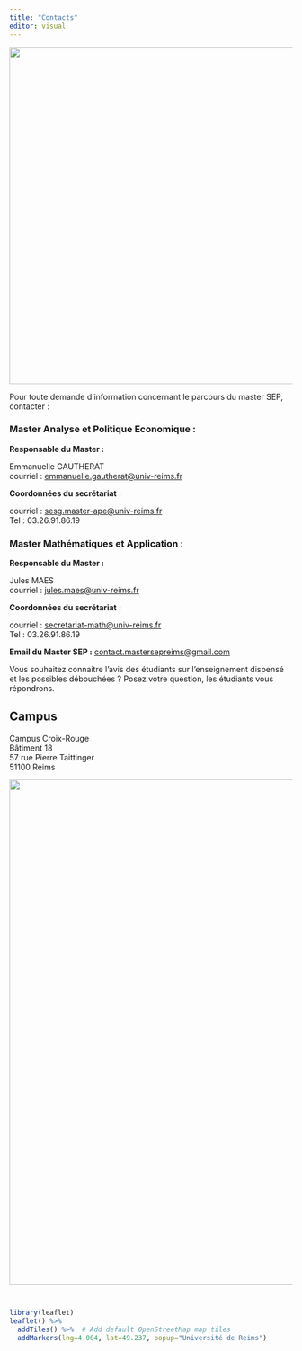 ```yaml
---
title: "Contacts"
editor: visual
---
```


![](Images/Contact-removebg-preview.png){fig-align="center" width="600"}

Pour toute demande d'information concernant le parcours du master SEP, contacter :

### **Master Analyse et Politique Economique :**

**Responsable du Master :**

Emmanuelle GAUTHERAT\
courriel : [emmanuelle.gautherat\@univ-reims.fr](mailto:emmanuelle.gautherat@univ-reims.fr)

**Coordonnées du secrétariat** :

courriel : [sesg.master-ape\@univ-reims.fr](mailto:sesg.master-ape@univ-reims.fr)\
Tel : 03.26.91.86.19

### **Master Mathématiques et Application :**

**Responsable du Master :**

Jules MAES\
courriel : [jules.maes\@univ-reims.fr](mailto:jules.maes@univ-reims.fr)

**Coordonnées du secrétariat** :

| courriel : [secretariat-math\@univ-reims.fr](mailto:secretariat-math@univ-reims.fr)
| Tel : 03.26.91.86.19

**Email du Master SEP :** [contact.mastersepreims\@gmail.com](http://mastersep.fr/contact.mastersepreims@gmail.com)

Vous souhaitez connaitre l'avis des étudiants sur l'enseignement dispensé et les possibles débouchées ? Posez votre question, les étudiants vous répondrons.

## Campus

Campus Croix-Rouge\
Bâtiment 18\
57 rue Pierre Taittinger\
51100 Reims

![](Images/Plan_campus.JPG){fig-align="center" width="900"}

```         
```

```         
```

```r
library(leaflet)
leaflet() %>%
  addTiles() %>%  # Add default OpenStreetMap map tiles
  addMarkers(lng=4.004, lat=49.237, popup="Université de Reims")
```
